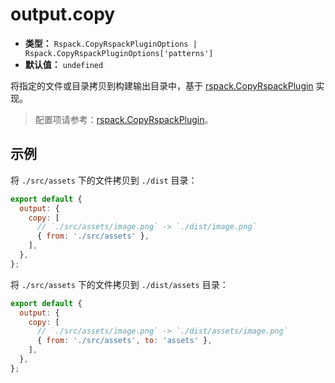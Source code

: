 # output.copy

- **类型：** `Rspack.CopyRspackPluginOptions | Rspack.CopyRspackPluginOptions['patterns']`
- **默认值：** `undefined`

将指定的文件或目录拷贝到构建输出目录中，基于 [rspack.CopyRspackPlugin](https://rspack.dev/zh/plugins/rspack/copy-rspack-plugin) 实现。

> 配置项请参考：[rspack.CopyRspackPlugin](https://rspack.dev/zh/plugins/rspack/copy-rspack-plugin)。

## 示例

将 `./src/assets` 下的文件拷贝到 `./dist` 目录：

```js
export default {
  output: {
    copy: [
      // `./src/assets/image.png` -> `./dist/image.png`
      { from: './src/assets' },
    ],
  },
};
```

将 `./src/assets` 下的文件拷贝到 `./dist/assets` 目录：

```js
export default {
  output: {
    copy: [
      // `./src/assets/image.png` -> `./dist/assets/image.png`
      { from: './src/assets', to: 'assets' },
    ],
  },
};
```
